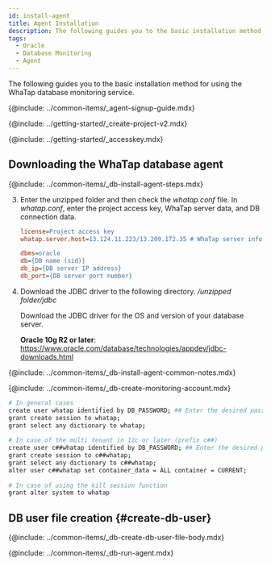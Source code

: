 ```yaml
---
id: install-agent
title: Agent Installation
description: The following guides you to the basic installation method for using the WhaTap database monitoring service.
tags:
  - Oracle
  - Database Monitoring
  - Agent
---
```



The following guides you to the basic installation method for using the WhaTap database monitoring service.

{@include: ../common-items/_agent-signup-guide.mdx}   

<Youtube ko='e_UpCgapfQY' en='MIo3HRIOt8M' ja='MIo3HRIOt8M' />

{@include: ../getting-started/_create-project-v2.mdx}

{@include: ../getting-started/_accesskey.mdx} 

## Downloading the WhaTap database agent

{@include: ../common-items/_db-install-agent-steps.mdx} 

3. Enter the unzipped folder and then check the _whatap.conf_ file. In _whatap.conf_, enter the project access key, WhaTap server data, and DB connection data.

   ```ini title='whatap.conf'
   license=Project access key
   whatap.server.host=13.124.11.223/13.209.172.35 # WhaTap server info

   dbms=oracle
   db={DB name (sid)}
   db_ip={DB server IP address}
   db_port={DB server port number}
   ```

4. Download the JDBC driver to the following directory. _/unzipped folder/jdbc_

   Download the JDBC driver for the OS and version of your database server. 

   **Oracle 10g R2 or later**: https://www.oracle.com/database/technologies/appdev/jdbc-downloads.html

<!-- 공통 Notes -->

{@include: ../common-items/_db-install-agent-common-notes.mdx}

<!-- 모니터링용 계정 생성 -->

{@include: ../common-items/_db-create-monitoring-account.mdx} 

<!-- Oracle -->

```bash showLineNumbers
# In general cases
create user whatap identified by DB_PASSWORD; ## Enter the desired password.
grant create session to whatap;
grant select any dictionary to whatap;
 
# In case of the multi tenant in 12c or later (prefix c##)
create user c##whatap identified by DB_PASSWORD; ## Enter the desired password.
grant create session to c##whatap;
grant select any dictionary to c##whatap;
alter user c##whatap set container_data = ALL container = CURRENT;
 
# In case of using the kill session function
grant alter system to whatap
```

## DB user file creation {#create-db-user}

<DBuserDesc name='default'/>

{@include: ../common-items/_db-create-db-user-file-body.mdx}

<!--## 에이전트 실행-->

{@include: ../common-items/_db-run-agent.mdx} 
